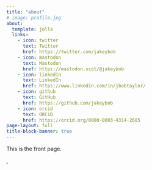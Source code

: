 ```yaml
---
title: "about"
# image: profile.jpg
about:
  template: jolla
  links:
    - icon: twitter
      text: Twitter
      href: https://twitter.com/jakeybob
    - icon: mastodon
      text: Mastodon
      href: https://mastodon.scot/@jakeybob
    - icon: linkedin
      text: LinkedIn
      href: https://www.linkedin.com/in/jbobtaylor/
    - icon: github
      text: GitHub
      href: https://github.com/jakeybob
    - icon: orcid
      text: ORCiD
      href: https://orcid.org/0000-0003-4314-2685
page-layout: full
title-block-banner: true
---
```


This is the front page.

<a rel="me" href="https://mastodon.scot/@jakeybob">&nbsp;</a>
